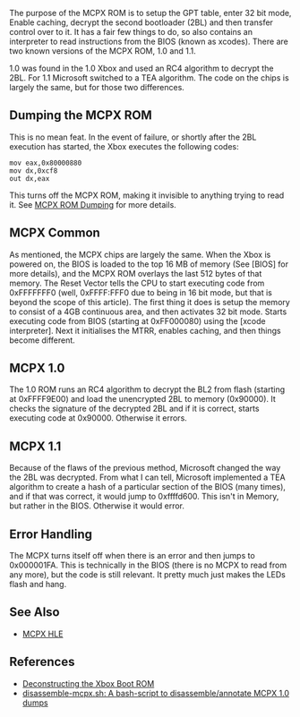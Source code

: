 The purpose of the MCPX ROM is to setup the GPT table, enter 32 bit mode, Enable caching, decrypt the second bootloader (2BL) and then transfer control over to it. It has a fair few things to do, so also contains an interpreter to read instructions from the BIOS (known as xcodes). There are two known versions of the MCPX ROM, 1.0 and 1.1.

1.0 was found in the 1.0 Xbox and used an RC4 algorithm to decrypt the 2BL.
For 1.1 Microsoft switched to a TEA algorithm.
The code on the chips is largely the same, but for those two differences{{citation needed}}.

== Dumping the MCPX ROM ==

This is no mean feat. In the event of failure, or shortly after the 2BL execution has started, the Xbox executes the following codes:

<pre>
mov eax,0x80000880
mov dx,0xcf8
out dx,eax
</pre>

This turns off the MCPX ROM, making it invisible to anything trying to read it. See [[MCPX ROM Dumping]] for more details.

== MCPX Common ==

As mentioned, the MCPX chips are largely the same. When the Xbox is powered on, the BIOS is loaded to the top 16 MB of memory (See [BIOS] for more details), and the MCPX ROM overlays the last 512 bytes of that memory. The Reset Vector tells the CPU to start executing code from 0xFFFFFFF0 (well, 0xFFFF:FFF0 due to being in 16 bit mode, but that is beyond the scope of this article). The first thing it does is setup the memory to consist of a 4GB continuous area, and then activates 32 bit mode. Starts executing code from BIOS (starting at 0xFF000080) using the [xcode interpreter]. Next it initialises the MTRR, enables caching, and then things become different.

== MCPX 1.0 ==

The 1.0 ROM runs an RC4 algorithm to decrypt the BL2 from flash (starting at 0xFFFF9E00) and load the unencrypted 2BL to memory (0x90000). It checks the signature of the decrypted 2BL and if it is correct, starts executing code at 0x90000. Otherwise it errors.

== MCPX 1.1 ==

Because of the flaws of the previous method, Microsoft changed the way the 2BL was decrypted. From what I can tell, Microsoft implemented a TEA algorithm to create a hash of a particular section of the BIOS (many times), and if that was correct, it would jump to 0xffffd600. This isn't in Memory, but rather in the BIOS. Otherwise it would error.

== Error Handling ==

The MCPX turns itself off when there is an error and then jumps to 0x000001FA. This is technically in the BIOS (there is no MCPX to read from any more), but the code is still relevant. It pretty much just makes the LEDs flash and hang.

== See Also ==

* [[MCPX HLE]]

== References ==

* [https://mborgerson.com/deconstructing-the-xbox-boot-rom Deconstructing the Xbox Boot ROM]
* [https://github.com/JayFoxRox/xqemu-tools/blob/master/disassemble-mcpx.sh disassemble-mcpx.sh: A bash-script to disassemble/annotate MCPX 1.0 dumps]